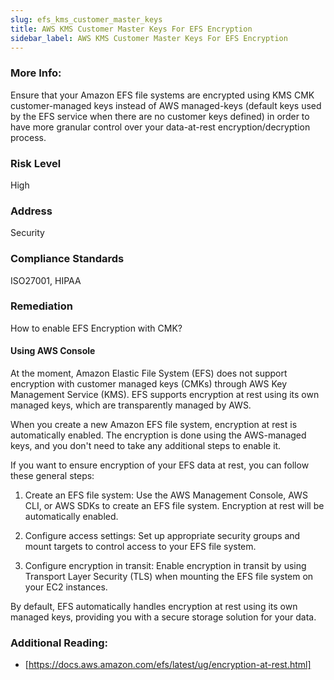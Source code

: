 ```yaml
---
slug: efs_kms_customer_master_keys
title: AWS KMS Customer Master Keys For EFS Encryption
sidebar_label: AWS KMS Customer Master Keys For EFS Encryption
---
```


### More Info:

Ensure that your Amazon EFS file systems are encrypted using KMS CMK customer-managed keys instead of AWS managed-keys (default keys used by the EFS service when there are no customer keys defined) in order to have more granular control over your data-at-rest encryption/decryption process.

### Risk Level

High

### Address

Security

### Compliance Standards

ISO27001, HIPAA

### Remediation

How to enable EFS Encryption with CMK?

#### Using AWS Console

At the moment, Amazon Elastic File System (EFS) does not support encryption with customer managed keys (CMKs) through AWS Key Management Service (KMS). EFS supports encryption at rest using its own managed keys, which are transparently managed by AWS.

When you create a new Amazon EFS file system, encryption at rest is automatically enabled. The encryption is done using the AWS-managed keys, and you don't need to take any additional steps to enable it.

If you want to ensure encryption of your EFS data at rest, you can follow these general steps:

1. Create an EFS file system: Use the AWS Management Console, AWS CLI, or AWS SDKs to create an EFS file system. Encryption at rest will be automatically enabled.

2. Configure access settings: Set up appropriate security groups and mount targets to control access to your EFS file system.

3. Configure encryption in transit: Enable encryption in transit by using Transport Layer Security (TLS) when mounting the EFS file system on your EC2 instances.

By default, EFS automatically handles encryption at rest using its own managed keys, providing you with a secure storage solution for your data.

### Additional Reading:

- [https://docs.aws.amazon.com/efs/latest/ug/encryption-at-rest.html]
